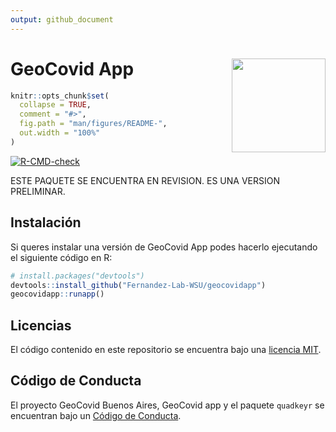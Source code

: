 ```yaml
---
output: github_document
---
```


# GeoCovid App <img src="inst/www/imagenes/geocovid_logo.png" align="right" height="150" />

<!-- README.md is generated from README.Rmd. Please edit that file -->

```r
knitr::opts_chunk$set(
  collapse = TRUE,
  comment = "#>",
  fig.path = "man/figures/README-",
  out.width = "100%"
)
```


<!-- badges: start -->

[![R-CMD-check](https://github.com/Fernandez-Lab-WSU/geocovid_app/actions/workflows/R-CMD-check.yaml/badge.svg)](https://github.com/Fernandez-Lab-WSU/geocovid_app/actions/workflows/R-CMD-check.yaml)
<!-- badges: end -->

ESTE PAQUETE SE ENCUENTRA EN REVISION.
ES UNA VERSION PRELIMINAR.

## Instalación

Si queres instalar una versión de GeoCovid App
podes hacerlo ejecutando el siguiente código en R:

```r
# install.packages("devtools")
devtools::install_github("Fernandez-Lab-WSU/geocovidapp")
geocovidapp::runapp()
```

## Licencias

El código contenido en este repositorio se encuentra bajo una [licencia MIT](https://github.com/Fernandez-Lab-WSU/geocovidapp/blob/main/LICENSE.md). 

## Código de Conducta

El proyecto GeoCovid Buenos Aires, GeoCovid app y el paquete `quadkeyr`
se encuentran bajo un [Código de Conducta](https://www.contributor-covenant.org/es/version/1/4/code-of-conduct/). 

